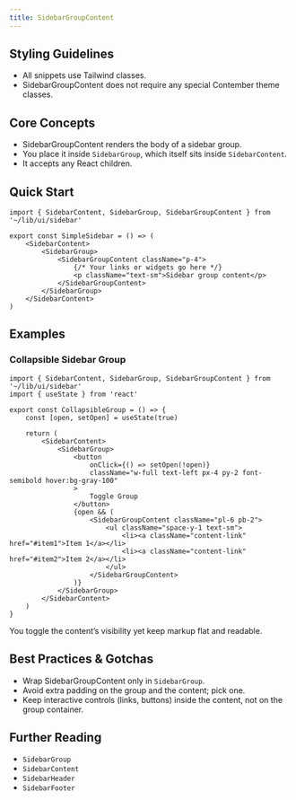 ```yaml
---
title: SidebarGroupContent
---
```


<!-- Edited by human: false -->
<!-- Examples count: 1 -->
<!-- Source examples: 0 -->
<!-- Playground examples: 1 -->
<!-- External examples: 0 -->
<!-- Import examples: 1 -->


## Styling Guidelines
* All snippets use Tailwind classes.
* SidebarGroupContent does not require any special Contember theme classes.

## Core Concepts
* SidebarGroupContent renders the body of a sidebar group.
* You place it inside `SidebarGroup`, which itself sits inside `SidebarContent`.
* It accepts any React children.

## Quick Start
```tsx
import { SidebarContent, SidebarGroup, SidebarGroupContent } from '~/lib/ui/sidebar'

export const SimpleSidebar = () => (
	<SidebarContent>
		<SidebarGroup>
			<SidebarGroupContent className="p-4">
				{/* Your links or widgets go here */}
				<p className="text-sm">Sidebar group content</p>
			</SidebarGroupContent>
		</SidebarGroup>
	</SidebarContent>
)
```

## Examples

### Collapsible Sidebar Group
```tsx
import { SidebarContent, SidebarGroup, SidebarGroupContent } from '~/lib/ui/sidebar'
import { useState } from 'react'

export const CollapsibleGroup = () => {
	const [open, setOpen] = useState(true)

	return (
		<SidebarContent>
			<SidebarGroup>
				<button
					onClick={() => setOpen(!open)}
					className="w-full text-left px-4 py-2 font-semibold hover:bg-gray-100"
				>
					Toggle Group
				</button>
				{open && (
					<SidebarGroupContent className="pl-6 pb-2">
						<ul className="space-y-1 text-sm">
							<li><a className="content-link" href="#item1">Item 1</a></li>
							<li><a className="content-link" href="#item2">Item 2</a></li>
						</ul>
					</SidebarGroupContent>
				)}
			</SidebarGroup>
		</SidebarContent>
	)
}
```
You toggle the content’s visibility yet keep markup flat and readable.

## Best Practices & Gotchas
* Wrap SidebarGroupContent only in `SidebarGroup`.
* Avoid extra padding on the group and the content; pick one.
* Keep interactive controls (links, buttons) inside the content, not on the group container.

## Further Reading
* `SidebarGroup`
* `SidebarContent`
* `SidebarHeader`
* `SidebarFooter`

<!-- End of Generated Documentation -->
